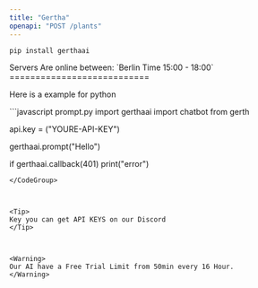 ```yaml
---
title: "Gertha"
openapi: "POST /plants"
---
```


```
pip install gerthaai
```



<Warning>
  Servers Are online between:
  `Berlin Time 15:00 - 18:00`
  ===========================
</Warning>

Here is a example for python



<CodeGroup>
  ```javascript prompt.py
  import gerthaai
  import chatbot from gerth

  api.key = ("YOURE-API-KEY")

  gerthaai.prompt("Hello")

  if gerthaai.callback(401)
    print("error")
    

  ```
</CodeGroup>



<Tip>
  Key you can get API KEYS on our Discord
</Tip>



<Warning>
  Our AI have a Free Trial Limit from 50min every 16 Hour.
</Warning>